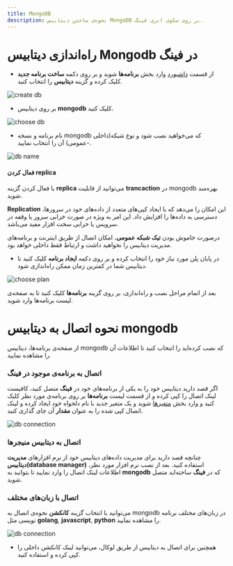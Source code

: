 ```yaml
---
title: MongoDB
description: نحوه‌ی ساختن دیتابیس MongoDB بر روی سکوی ابری فینگ.
---
```



<Platform>
  <PlatformHead platform="mongodb" title="دیتابیس MongoDB" />
</Platform>

# راه‌اندازی دیتابیس Mongodb در فینگ

- از قسمت [داشبورد](https://dashboard.fing.ir) وارد بخش **برنامه‌ها** شوید و بر روی دکمه **ساخت برنامه جدید** کلیک کرده و گزینه **دیتابیس** را انتخاب کنید.

![create db](/images/db-create.jpg)

- بر روی دیتابیس **mongodb** کلیک کنید.

![choose db](/images/db-choose-mongo.jpg)

- نام برنامه و نسخه mongodb که می‌خواهید نصب شود و نوع شبکه(داخلی -عمومی) آن را انتخاب نمایید.

![db name](/images/db-mongo-create.jpg)

#### فعال کردن replica

با فعال کردن گزینه **replica** می‌توانید از قابلیت **trancaction** در mongodb بهره‌مند شوید.

**Replication** این امکان را می‌دهد که با ایجاد کپی‌های متعدد از داده‌های خود در سرورها، دسترسی به داده‌ها را افزایش داد. این امر به ویژه در صورت خرابی سرور یا وقفه در سرویس یا خرابی سخت افزار مفید می‌باشد.

<Notice variant="info">
  درصورت خاموش بودن <b>تیک شبکه عمومی</b>، امکان اتصال از طریق اینترنت و
  برنامه‌‌های مدیریت دیتابیس را نخواهید داشت و ارتباط فقط داخلی خواهد بود.
</Notice>

- در پایان پلن مورد نیاز خود را انتخاب کرده و بر روی دکمه **ایجاد برنامه** کلیک کنید تا دیتابیس شما در کمترین زمان ممکن راه‌اندازی شود.

![choose plan](/images/choose-plan.jpg)

بعد از اتمام مراحل نصب و راه‌اندازی، بر روی گزینه **برنامه‌ها** کلیک کنید تا به صفحه‌ی لیست برنامه‌‌ها وارد شوید.

# نحوه اتصال به دیتابیس mongodb

از صفحه‌ی برنامه‌ها، دیتابیس ‌mongodb که نصب کرده‌اید را انتخاب کنید تا اطلاعات آن را مشاهده نمایید.

### اتصال به برنامه‌ی موجود در فینگ

اگر قصد دارید دیتابیس خود را به یکی از برنامه‌‌های خود در **فینگ** متصل کنید، کافیست لینک اتصال را کپی کرده و از قسمت لیست **برنامه‌‌ها** بر روی برنامه‌ی مورد نظر کلیک کنید و وارد بخش [متغیرها](/apps/environment-variables) شوید و یک متغیر جدید با نام دلخواه خود ایجاد کرده و لینک اتصال کپی شده را به عنوان **مقدار** آن جای گذاری کنید.

![db connection](/images/db-mongo-connection.jpg)

### اتصال به دیتابیس منیجرها

چنانچه قصد دارید برای مدیریت داده‌‌های دیتابیس خود از نرم افزارهای‌ **مدیریت دیتابیس(database manager)** استفاده کنید. بعد از نصب نرم افزار مورد نظر، اطلاعات لینک اتصال را وارد نمایید تا بتوانید به **mongodb** که در **فینگ** ساخته‌اید متصل شوید.

### اتصال با زبان‌‌های مختلف

می‌توانید با انتخاب گزینه **کانکشن** نحوه‌ی اتصال به mongodb در زبان‌‌های مختلف برنامه نویسی مثل **golang**, **javascript**, **python** را مشاهده نمایید.

![db connection](/images/db-mongo-connect.jpg)

- همچنین برای اتصال به دیتابیس از طریق لوکال، می‌توانید لینک کانکشن داخلی را کپی کرده و استفاده کنید.
